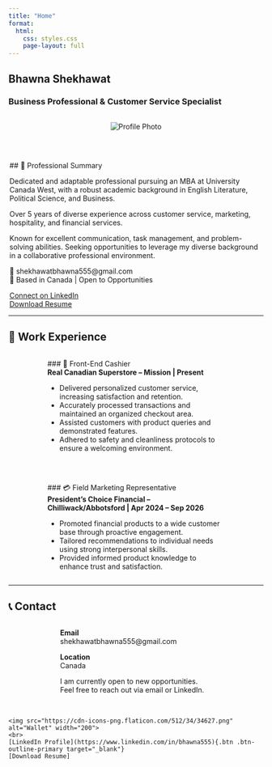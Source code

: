 ```yaml
---
title: "Home"
format:
  html:
    css: styles.css
    page-layout: full
---
```


<div class="hero">
# **Bhawna Shekhawat**

### Business Professional & Customer Service Specialist
</div>

<div style="display: flex; gap: 2rem; flex-wrap: wrap; justify-content: center;">
  <img src="images/profile.jpg" alt="Profile Photo" class="profile-img">

  <div class="card" style="max-width: 500px;">
  ## 🎯 Professional Summary

  Dedicated and adaptable professional pursuing an MBA at University Canada West, with a robust academic background in English Literature, Political Science, and Business.

  Over 5 years of diverse experience across customer service, marketing, hospitality, and financial services.

  Known for excellent communication, task management, and problem-solving abilities. Seeking opportunities to leverage my diverse background in a collaborative professional environment.

  📧 shekhawatbhawna555@gmail.com  
  📍 Based in Canada | Open to Opportunities  

  [Connect on LinkedIn](https://www.linkedin.com/in/bhawna555){.btn .btn-outline-primary target="_blank"}  
  [Download Resume](files/Bhawna_Resume.pdf){.btn .btn-primary target="_blank"}
  </div>
</div>

---

## 🧳 Work Experience

<div style="display: flex; gap: 2rem; flex-wrap: wrap; justify-content: center;">
  <div class="card" style="width: 350px;">
  ### 🛒 Front-End Cashier  
  **Real Canadian Superstore – Mission | Present**

  - Delivered personalized customer service, increasing satisfaction and retention.  
  - Accurately processed transactions and maintained an organized checkout area.  
  - Assisted customers with product queries and demonstrated features.  
  - Adhered to safety and cleanliness protocols to ensure a welcoming environment.
  </div>

  <div class="card" style="width: 350px;">
  ### 💳 Field Marketing Representative  
  **President’s Choice Financial – Chilliwack/Abbotsford | Apr 2024 – Sep 2026**

  - Promoted financial products to a wide customer base through proactive engagement.  
  - Tailored recommendations to individual needs using strong interpersonal skills.  
  - Provided informed product knowledge to enhance trust and satisfaction.
  </div>
</div>

---

## 📞 Contact

<div style="display: flex; gap: 2rem; flex-wrap: wrap; justify-content: center; align-items: center;">
  <div class="card" style="width: 300px;">
  **Email**  
  shekhawatbhawna555@gmail.com  

  **Location**  
  Canada  

  I am currently open to new opportunities. Feel free to reach out via email or LinkedIn.
  </div>

  <div>
    <img src="https://cdn-icons-png.flaticon.com/512/34/34627.png" alt="Wallet" width="200">
    <br>
    [LinkedIn Profile](https://www.linkedin.com/in/bhawna555){.btn .btn-outline-primary target="_blank"}  
    [Download Resume]
